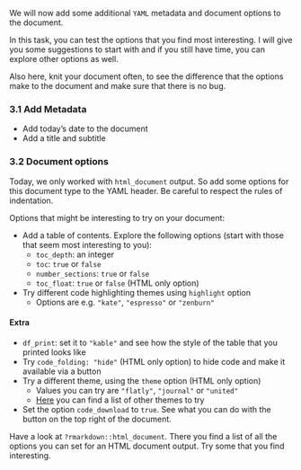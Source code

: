 We will now add some additional `YAML` metadata and document options
to the document.

In this task, you can test the options that you find most interesting. I will give you
some suggestions to start with and if you still have time, you can explore other
options as well.

Also here, knit your document often, to see the difference that the options make to the document
and make sure that there is no bug.

### 3.1 Add Metadata

- Add today's date to the document
- Add a title and subtitle

### 3.2 Document options

Today, we only worked with `html_document` output. So add some options for this
document type to the YAML header. Be careful to respect the rules of indentation.

Options that might be interesting to try on your document:

- Add a table of contents. Explore the following options (start with those that seem most interesting to you):
  - `toc_depth`: an integer
  - `toc`: `true` or `false`
  - `number_sections`: `true` or `false`
  - `toc_float`: `true` or `false` (HTML only option)
- Try different code highlighting themes using `highlight` option
  - Options are e.g. `"kate"`, `"espresso"` or  `"zenburn"`

#### Extra

- `df_print`: set it to `"kable"` and see how the style of the table that you printed looks like
- Try `code_folding: "hide"` (HTML only option) to hide code and make it available via a button
- Try a different theme, using the `theme` option (HTML only option)
  - Values you can try are `"flatly"`, `"journal"` or `"united"`
  - [Here](https://www.datadreaming.org/post/r-markdown-theme-gallery/) you can find a list of other themes to try
  
- Set the option `code_download` to `true`. See what you can do with the button on the top
right of the document.


Have a look at `?rmarkdown::html_document`. There you find a list of all the options
you can set for an HTML document output. Try some that you find interesting.
